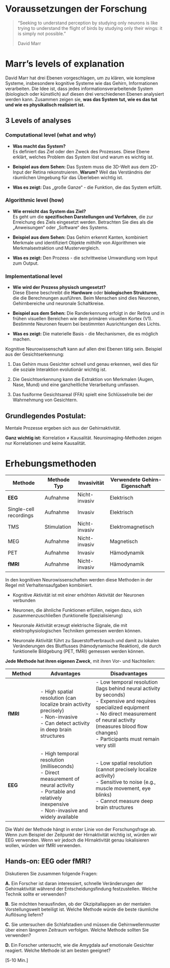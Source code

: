 # Voraussetzungen der Forschung

> "Seeking to understand perception by studying only neurons is like trying to understand the flight of birds by studying only their wings: it is simply not possible."
>
> David Marr

# Marr's levels of explanation

David Marr hat drei Ebenen vorgeschlagen, um zu klären, wie komplexe Systeme, insbesondere kognitive Systeme wie das Gehirn, Informationen verarbeiten. Die Idee ist, dass jedes informationsverarbeitende System (biologisch oder künstlich) auf diesen drei verschiedenen Ebenen analysiert werden kann. Zusammen zeigen sie, **was das System tut, wie es das tut und wie es physikalisch realisiert ist.**

## 3 Levels of analyses

### Computational level (what and why)

-   **Was macht das System?**\
    Es definiert das Ziel oder den Zweck des Prozesses. Diese Ebene erklärt, welches Problem das System löst und warum es wichtig ist.

-   **Beispiel aus dem Sehen:** Das System muss die 3D-Welt aus dem 2D-Input der Retina rekonstruieren. **Warum?** Weil das Verständnis der räumlichen Umgebung für das Überleben wichtig ist.

-   **Was es zeigt:** Das „große Ganze“ - die Funktion, die das System erfüllt.

### Algorithmic level (how)

-   **Wie erreicht das System das Ziel?**\
    Es geht um die **spezifischen Darstellungen und Verfahren**, die zur Erreichung des Ziels eingesetzt werden. Betrachten Sie dies als die „Anweisungen“ oder „Software“ des Systems.

-   **Beispiel aus dem Sehen:** Das Gehirn erkennt Kanten, kombiniert Merkmale und identifiziert Objekte mithilfe von Algorithmen wie Merkmalsextraktion und Mustervergleich.

-   **Was es zeigt:** Den Prozess - die schrittweise Umwandlung vom Input zum Output.

### Implementational level

-   **Wie wird der Prozess physisch umgesetzt?**\
    Diese Ebene beschreibt die **Hardware** oder **biologischen Strukturen**, die die Berechnungen ausführen. Beim Menschen sind dies Neuronen, Gehirnbereiche und neuronale Schaltkreise.

-   **Beispiel aus dem Sehen:** Die Randerkennung erfolgt in der Retina und in frühen visuellen Bereichen wie dem primären visuellen Kortex (V1). Bestimmte Neuronen feuern bei bestimmten Ausrichtungen des Lichts.

-   **Was es zeigt:** Die materielle Basis - die Mechanismen, die es möglich machen.

Kognitive Neurowissenschaft kann auf allen drei Ebenen tätig sein. Beispiel aus der Gesichtserkennung:

1.  Das Gehirn muss Gesichter schnell und genau erkennen, weil dies für die soziale Interaktion evolutionär wichtig ist.

2.  Die Gesichtserkennung kann die Extraktion von Merkmalen (Augen, Nase, Mund) und eine ganzheitliche Verarbeitung umfassen.

3.  Das fusiforme Gesichtsareal (FFA) spielt eine Schlüsselrolle bei der Wahrnehmung von Gesichtern.

## Grundlegendes Postulat:

Mentale Prozesse ergeben sich aus der Gehirnaktivität.

**Ganz wichtig ist:** Korrelation ≠ Kausalität. Neuroimaging-Methoden zeigen nur Korrelationen und keine Kausalität.

# Erhebungsmethoden

| Methode | Methode Typ | Invasivität | Verwendete Gehirn-Eigenschaft |
|----|----|----|----|
| **EEG** | Aufnahme | Nicht-invasiv | Elektrisch |
| Single-cell recordings | Aufnahme | Invasiv | Elektrisch |
| TMS | Stimulation | Nicht-invasiv | Elektromagnetisch |
| MEG | Aufnahme | Nicht-invasiv | Magnetisch |
| PET | Aufnahme | Invasiv | Hämodynamik |
| **fMRI** | Aufnahme | Nicht-invasiv | Hämodynamik |

In den kognitiven Neurowissenschaften werden diese Methoden in der Regel mit Verhaltensaufgaben kombiniert.

-   Kognitive Aktivität ist mit einer erhöhten Aktivität der Neuronen verbunden

-   Neuronen, die ähnliche Funktionen erfüllen, neigen dazu, sich zusammenzuschließen (funktionelle Spezialisierung)

-   Neuronale Aktivität erzeugt elektrische Signale, die mit elektrophysiologischen Techniken gemessen werden können.

-   Neuronale Aktivität führt zu Sauerstoffverbrauch und damit zu lokalen Veränderungen des Blutflusses (hämodynamische Reaktion), die durch funktionelle Bildgebung (PET, fMRI) gemessen werden können.

**Jede Methode hat ihren eigenen Zweck**, mit ihren Vor- und Nachteilen:

| Method | Advantages | Disadvantages |
|---------------|-------------------------|--------------------------------|
| **fMRI** | \- High spatial resolution (can localize brain activity precisely) <br> - Non-invasive <br> - Can detect activity in deep brain structures | \- Low temporal resolution (lags behind neural activity by seconds) <br> - Expensive and requires specialized equipment <br> - No direct measurement of neural activity (measures blood flow changes) <br> - Participants must remain very still |
| **EEG** | \- High temporal resolution (milliseconds) <br> - Direct measurement of neural activity <br> - Portable and relatively inexpensive <br> - Non-invasive and widely available | \- Low spatial resolution (cannot precisely localize activity) <br> - Sensitive to noise (e.g., muscle movement, eye blinks) <br> - Cannot measure deep brain structures |

Die Wahl der Methode hängt in erster Linie von der Forschungsfrage ab. Wenn zum Beispiel der Zeitpunkt der Hirnaktivität wichtig ist, würden wir EEG verwenden. Wenn wir jedoch die Hirnaktivität genau lokalisieren wollen, würden wir fMRI verwenden.

::: callout-caution
## Hands-on: EEG oder fMRI?

Diskutieren Sie zusammen folgende Fragen:

**A.** Ein Forscher ist daran interessiert, schnelle Veränderungen der Gehirnaktivität während der Entscheidungsfindung festzustellen. Welche Technik sollte er verwenden?

**B.** Sie möchten herausfinden, ob der Okzipitallappen an der mentalen Vorstellungswelt beteiligt ist. Welche Methode würde die beste räumliche Auflösung liefern?

**C.** Sie untersuchen die Schlafstadien und müssen die Gehirnwellenmuster über einen längeren Zeitraum verfolgen. Welche Methode sollten Sie verwenden?

**D.** Ein Forscher untersucht, wie die Amygdala auf emotionale Gesichter reagiert. Welche Methode ist am besten geeignet?

\[5-10 Min.\]
:::

<!-- ::: callout-caution -->

<!-- ## Hands-on: Paper Fragen -->

<!-- Lesen Sie das Paper von Dijkstra und identifizieren Sie die verschiedenen Forschungsschritte. -->

<!-- Was ist der aktueller Stand der forschung? Was ist der "Research Gap"?. -->

<!-- Was sind die Forschungsfragen und die Hypothesen? -->

<!-- Welche Erhebungsmethode wurde benutzt? Was ist der Forschungsdesign? -->

<!-- Was sind die Hauptergebnisse? Was genau zeigen die Graphics? Wie kann man sie interpretieren? -->

<!-- Welche Fragen sind noch offen? Welche Methode würden Sie benutzen, um sie zu beantworten? -->

<!-- ::: -->
